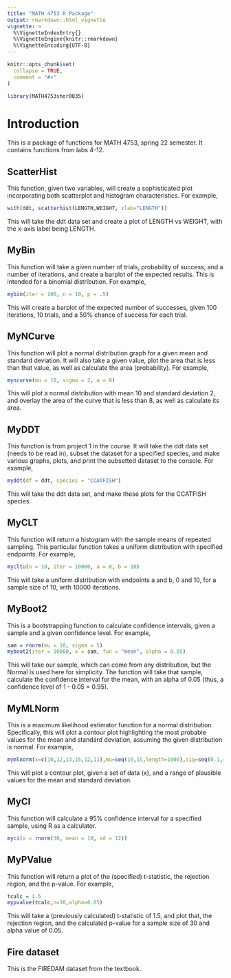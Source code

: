 ```yaml
---
title: "MATH 4753 R Package"
output: rmarkdown::html_vignette
vignette: >
  %\VignetteIndexEntry{}
  %\VignetteEngine{knitr::rmarkdown}
  %\VignetteEncoding{UTF-8}
---
```


```r
knitr::opts_chunk$set(
  collapse = TRUE,
  comment = "#>"
)
```

```r
library(MATH4753shor0035)
```


# Introduction

This is a package of functions for MATH 4753, spring 22 semester. It contains functions from labs 4-12.

## ScatterHist

This function, given two variables, will create a sophisticated plot incorporating both scatterplot and histogram characteristics. For example,

```r
with(ddt, scatterhist(LENGTH,WEIGHT, xlab="LENGTH"))
```

This will take the ddt data set and create a plot of LENGTH vs WEIGHT, with the x-axis label being LENGTH.

## MyBin

This function will take a given number of trials, probability of success, and a number of iterations, and create a barplot of the expected results. This is intended for a binomial distribution. For example,

```r
mybin(iter = 100, n = 10, p = .5)
```

This will create a barplot of the expected number of successes, given 100 iterations, 10 trials, and a 50% chance of success for each trial.

## MyNCurve

This function will plot a normal distribution graph for a given mean and standard deviation. It will also take a given value, plot the area that is less than that value, as well as calculate the area (probability). For example,

```r
myncurve(mu = 10, sigma = 2, a = 8)
```

This will plot a normal distribution with mean 10 and standard deviation 2, and overlay the area of the curve that is less than 8, as well as calculate its area.

## MyDDT

This function is from project 1 in the course. It will take the ddt data set (needs to be read in), subset the dataset for a specified species, and make various graphs, plots, and print the subsetted dataset to the console. For example,

```r
myddt(df = ddt, species = "CCATFISH")
```

This will take the ddt data set, and make these plots for the CCATFISH species.

## MyCLT

This function will return a histogram with the sample means of repeated sampling. This particular function takes a uniform distribution with specified endpoints. For example,

```r
mycltu(n = 10, iter = 10000, a = 0, b = 10)
```

This will take a uniform distribution with endpoints a and b, 0 and 10, for a sample size of 10, with 10000 iterations. 

## MyBoot2

This is a bootstrapping function to calculate confidence intervals, given a sample and a given confidence level. For example,

```r
sam = rnorm(mu = 10, sigma = 5)
myboot2(iter = 10000, x = sam, fun = "mean", alpha = 0.05)
```

This will take our sample, which can come from any distribution, but the Normal is used here for simplicity. The function will take that sample, calculate the confidence interval for the mean, with an alpha of 0.05 (thus, a confidence level of 1 - 0.05 = 0.95).

## MyMLNorm

This is a maximum likelihood estimator function for a normal distribution. Specifically, this will plot a contour plot highlighting the most probable values for the mean and standard deviation, assuming the given distribution is normal. For example,

```r
mymlnorm(x=c(10,12,13,15,12,11),mu=seq(10,15,length=1000),sig=seq(0.1,4,length=1000))
```

This will plot a contour plot, given a set of data (x), and a range of plausible values for the mean and standard deviation.

## MyCI

This function will calculate a 95% confidence interval for a specified sample, using R as a calculator. 

```r
myci(x = rnorm(30, mean = 10, sd = 12))
```


## MyPValue

This function will return a plot of the (specified) t-statistic, the rejection region, and the p-value. For example,

```r
tcalc = 1.5
mypvalue(tcalc,n=30,alpha=0.05)
```

This will take a (previously calculated) t-statistic of 1.5, and plot that, the rejection region, and the calculated p-value for a sample size of 30 and alpha value of 0.05.

## Fire dataset

This is the FIREDAM dataset from the textbook.
